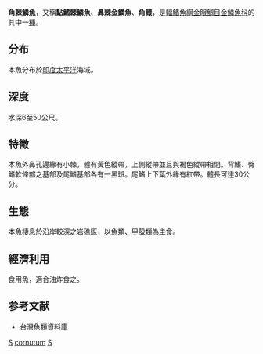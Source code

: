 {{Speciesbox 
| genus = Sargocentron
| species = cornutum
| authority = [[Bleeker|Bleeker]], 1854
| status = NE
| status_system = IUCN3.1
| image = Threespot squirrelfish (Sargocentron cornutum) (41153732835).jpg
| synonyms = *''Holocentrum cornutum''<br /><small>Bleeker, 1854</small>
*''Holocentrus cornutum''<br /><small>Bleeker, 1854</small>
*''Holocentrus cornutus''<br /><small>Bleeker, 1854</small>
}}
'''角棘鱗魚'''，又稱'''點鰭棘鱗魚'''、'''鼻棘金鱗魚'''、'''角鳂'''，是[[輻鰭魚綱|輻鰭魚綱]][[金眼鯛目|金眼鯛目]][[金鱗魚科|金鱗魚科]]的其中一[[種|種]]。

==分布==
本魚分布於[[印度|印度]][[太平洋|太平洋]]海域。

==深度==
水深6至50公尺。

==特徵==
本魚外鼻孔邊緣有小棘，體有黃色縱帶，上側縱帶並且與褐色縱帶相間。背鰭、臀鰭軟條部之基部及尾鰭基部各有一黑斑。尾鰭上下葉外緣有紅帶。體長可達30公分。

==生態==
本魚棲息於沿岸較深之岩礁區，以魚類、[[甲殼類|甲殼類]]為主食。

==經濟利用==
食用魚，適合油炸食之。

==参考文献==
*[http://fishdb.sinica.edu.tw/ 台灣魚類資料庫] {{Wayback|url=http://fishdb.sinica.edu.tw/ |date=20160304193340 }}
{{Taxonbar}}

[[Category:食用鱼|S]]
[[Category:棘鱗魚屬|cornutum]]
[[Category:1854年描述的魚類|S]]